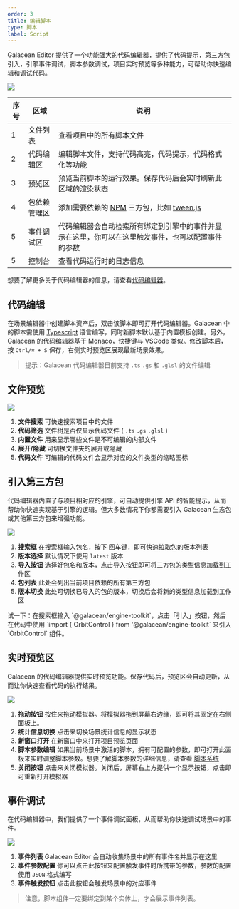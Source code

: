 ```yaml
---
order: 3
title: 编辑脚本
type: 脚本
label: Script
---
```


Galacean Editor 提供了一个功能强大的代码编辑器，提供了代码提示，第三方包引入，引擎事件调试，脚本参数调试，项目实时预览等多种能力，可帮助你快速编辑和调试代码。

<Image src="https://gw.alipayobjects.com/zos/OasisHub/2707ed27-a85a-4915-9db0-1cbed9e5c3dc/image-20240318173952160.png" />

| 序号 | 区域         | 说明                                                         |
| ---- | ------------ | ------------------------------------------------------------ |
| 1    | 文件列表     | 查看项目中的所有脚本文件                                     |
| 2    | 代码编辑区   | 编辑脚本文件，支持代码高亮，代码提示，代码格式化等功能       |
| 3    | 预览区       | 预览当前脚本的运行效果。保存代码后会实时刷新此区域的渲染状态 |
| 4    | 包依赖管理区 | 添加需要依赖的 [NPM](https://www.npmjs.org/) 三方包，比如 [tween.js](https://www.npmjs.com/package/@tweenjs/tween.js) |
| 5    | 事件调试区   | 代码编辑器会自动检索所有绑定到引擎中的事件并显示在这里，你可以在这里触发事件，也可以配置事件的参数 |
| 5    | 控制台       | 查看代码运行时的日志信息                                     |

想要了解更多关于代码编辑器的信息，请查看[代码编辑器](/docs/script/edit)。

## 代码编辑

在场景编辑器中创建脚本资产后，双击该脚本即可打开代码编辑器。Galacean 中的脚本需使用 [Typescript](https://www.typescriptlang.org/) 语言编写，同时新脚本默认基于内置模板创建。另外，Galacean 的代码编辑器基于 Monaco，快捷键与 VSCode 类似。修改脚本后，按 `Ctrl/⌘ + S` 保存，右侧实时预览区展现最新场景效果。

> 提示：Galacean 代码编辑器目前支持 `.ts` `.gs` 和 `.glsl` 的文件编辑

## 文件预览

<Image src="https://mdn.alipayobjects.com/huamei_fvsq9p/afts/img/A*o51FQa9Uh0MAAAAAAAAAAAAADqiTAQ/original" />

1. **文件搜索** 可快速搜索项目中的文件
2. **代码筛选** 文件树是否仅显示代码文件 ( `.ts` `.gs` `.glsl` )
3. **内置文件** 用来显示哪些文件是不可编辑的内部文件
4. **展开/隐藏** 可切换文件夹的展开或隐藏
5. **代码文件** 可编辑的代码文件会显示对应的文件类型的缩略图标

## 引入第三方包

代码编辑器内置了与项目相对应的引擎，可自动提供引擎 API 的智能提示，从而帮助你快速实现基于引擎的逻辑。但大多数情况下你都需要引入 Galacean 生态包或其他第三方包来增强功能。

<Image src="https://mdn.alipayobjects.com/huamei_fvsq9p/afts/img/A*Nc2MQqOeWxgAAAAAAAAAAAAADqiTAQ/original" />

1. **搜索框** 在搜索框输入包名，按下 回车键，即可快速拉取包的版本列表
2. **版本选择** 默认情况下使用 `latest` 版本
3. **导入按钮** 选择好包名和版本，点击导入按钮即可将三方包的类型信息加载到工作区
4. **包列表** 此处会列出当前项目依赖的所有第三方包
5. **版本切换** 此处可切换已导入的包的版本，切换后会将新的类型信息加载到工作区

<Callout type="info">
试一下：在搜索框输入 `@galacean/engine-toolkit`，点击「引入」按钮，然后在代码中使用 `import { OrbitControl } from '@galacean/engine-toolkit` 来引入 `OrbitControl` 组件。
</Callout>


## 实时预览区

Galacean 的代码编辑器提供实时预览功能。保存代码后，预览区会自动更新，从而让你快速查看代码的执行结果。

<Image src="https://mdn.alipayobjects.com/huamei_fvsq9p/afts/img/A*dCHqRIMdHbkAAAAAAAAAAAAADqiTAQ/original" />

1. **拖动按钮** 按住来拖动模拟器。将模拟器拖到屏幕右边缘，即可将其固定在右侧面板上。
2. **统计信息切换** 点击来切换场景统计信息的显示状态
3. **新窗口打开** 在新窗口中来打开项目预览页面
4. **脚本参数编辑** 如果当前场景中激活的脚本，拥有可配置的参数，即可打开此面板来实时调整脚本参数。想要了解脚本参数的详细信息，请查看 [脚本系统](/docs/script/attributes)
5. **关闭按钮** 点击来关闭模拟器。关闭后，屏幕右上方提供一个显示按钮，点击即可重新打开模拟器

## 事件调试

在代码编辑器中，我们提供了一个事件调试面板，从而帮助你快速调试场景中的事件。

<Image src="https://mdn.alipayobjects.com/huamei_fvsq9p/afts/img/A*xtmMT676qvcAAAAAAAAAAAAADqiTAQ/original" />

1. **事件列表** Galacean Editor 会自动收集场景中的所有事件名并显示在这里
2. **事件参数配置** 你可以点击此按钮来配置触发事件时所携带的参数，参数的配置使用 `JSON` 格式编写
3. **事件触发按钮** 点击此按钮会触发场景中的对应事件

> 注意，脚本组件一定要绑定到某个实体上，才会展示事件列表。

